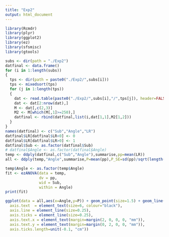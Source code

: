 ```yaml
---
title: "Exp2"
output: html_document
---
```

```r
library(Rcmdr)
library(plyr)
library(ggplot2)
library(ez)
library(sfsmisc)
library(gtools)
```

```r
subs <- dir(path = "./Exp2")
datfinal <- data.frame()
for (i in 1:length(subs))
{
  tps <- dir(path = paste0("./Exp2/",subs[i]))
  tps <- mixedsort(tps)
  for (j in 1:length(tps))
  {
    dat <- read.table(paste0("./Exp2/",subs[i],"/",tps[j]), header=FALSE, sep="_", na.strings="NA", dec=".", strip.white=TRUE)
    dat <- dat[2:nrow(dat),]
    M <- dat[,c(2,3)]
    M2 <- M[which(M[,1]>=250),]
    datfinal <- rbind(datfinal,list(i,dat[1,1],M2[1,2]))
  }
}
names(datfinal) <- c("Sub","Angle","LR")
datfinal$LR[datfinal$LR<0] <- 0
datfinal$LR[datfinal$LR>0] <- 1
datfinal$Sub <- as.factor(datfinal$Sub)
# datfinal$Angle <- as.factor(datfinal$Angle)
temp <- ddply(datfinal,c("Sub","Angle"),summarise,pp=mean(LR))
all <- ddply(temp,"Angle",summarise,P=mean(pp),P_SE=sd(pp)/sqrt(length(subs)))
```

```r
temp$Angle <- as.factor(temp$Angle)
fit <- ezANOVA(data = temp,
               dv = pp,
               wid = Sub,
               within = Angle)
print(fit)
```

```r
ggplot(data = all,aes(x=Angle,y=P)) + geom_point(size=1.5) + geom_line(size=0.5) + geom_errorbar(aes(ymin=P-P_SE, ymax=P+P_SE), width=10,size=0.5,position=position_dodge(8)) + ylab("Probability of bypassing from right") + xlab("Orientation of the wheelchair (°)")+ coord_cartesian(xlim=c(0,270),ylim=c(0, 1)) + scale_x_continuous(breaks=seq(0, 270, 90)) + scale_y_continuous(breaks=seq(0, 1, 0.2),expand=c(0,0)) + theme_classic() + theme(axis.title = element_text(size=8, colour="black"),
  axis.text  = element_text(size=6, colour="black"),
  axis.line = element_line(size=0.25),
  axis.ticks = element_line(size=0.25),
  axis.text.x = element_text(margin=margin(2, 0, 0, 0, "mm")),
  axis.text.y = element_text(margin=margin(0, 2, 0, 0, "mm")),
  axis.ticks.length=unit(-0.1, "cm"))
```